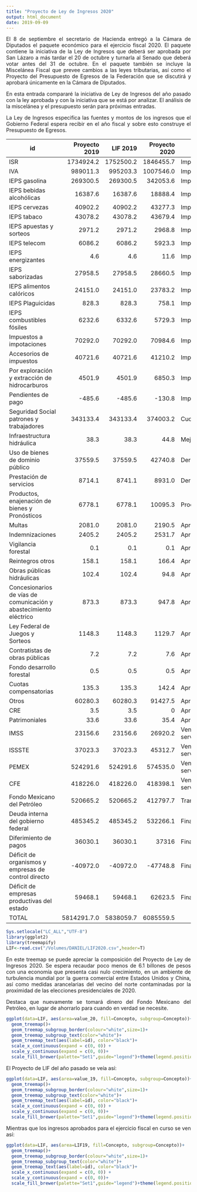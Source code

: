 ```yaml
---
title: "Proyecto de Ley de Ingresos 2020"
output: html_document
date: 2019-09-09
---
```

<style>
body {
text-align: justify}
</style>

El 8 de septiembre el secretario de Hacienda entregó a la Cámara de Diputados el paquete económico para el ejercicio fiscal 2020. El paquete contiene la iniciativa de la Ley de Ingresos que deberá ser aprobada por San Lázaro a más tardar el 20 de octubre y turnarla al Senado que deberá votar antes del 31 de octubre. En el paquete también se incluye la Miscelánea Fiscal que prevee cambios a las leyes tributarias, así como el Proyecto del Presupuesto de Egresos de la Federación que se discutirá y aprobará únicamente en la Cámara de Diputados. 

En esta entrada compararé la iniciativa de Ley de Ingresos del año pasado con la ley aprobada y con la iniciativa que se está por analizar. El análisis de la miscelánea y el presupuesto serán para próximas entradas. 

La Ley de Ingresos especifica las fuentes y montos de los ingresos que el Gobierno Federal espera recibir en el año fiscal y sobre esto construye el Presupuesto de Egresos.

id|	Proyecto 2019|	 LIF 2019| Proyecto 2020|	Concepto
---|---:|---:|---:|---
ISR	|1734924.2	|1752500.2|1846455.7|	Impuestos	
IVA	|989011.3|995203.3|	1007546.0	|Impuestos	
IEPS gasolina|	269300.5|269300.5|	342053.6|	Impuestos	
IEPS bebidas alcohólicas	|16387.6|16387.6|	18888.4	|Impuestos	
IEPS cervezas|	40902.2	|40902.2|43277.3|	Impuestos	
IEPS tabaco	|43078.2|	43078.2|43679.4	|Impuestos	
IEPS apuestas y sorteos|2971.2|2971.2|	2968.8|	Impuestos	
IEPS telecom|	6086.2|6086.2|	5923.3	|Impuestos	
IEPS energizantes|	4.6|4.6|	11.6	|Impuestos	
IEPS saborizadas|	27958.5	|27958.5|28660.5	|Impuestos	
IEPS alimentos calóricos|	24151.0|24151.0|	23783.2	|Impuestos	
IEPS Plaguicidas|	828.3	|828.3|758.1	|Impuestos	
IEPS combustibles fósiles	|6232.6	|6332.6|5729.3|	Impuestos	
Impuestos a impotaciones|	70292.0|70292.0|	70984.6|	Impuestos	
Accesorios de impuestos|	40721.6|40721.6|	41210.2	|Impuestos	
Por exploración y extracción de hidrocarburos|	4501.9|4501.9|	6850.3|	Impuestos	
Pendientes de pago|	-485.6|-485.6|	-130.8|	Impuestos	
Seguridad Social patrones y trabajadores|	343133.4	|343133.4|374003.2|	Cuotas	
Infraestructura hidráulica|	38.3|38.3|	44.8|	Mejoras	
Uso de bienes de dominio público|	37559.5	|37559.5|42740.8	|Derechos	
Prestación de servicios|	8714.1|8741.1|	8931.0	|Derechos	
Productos, enajenación de bienes y Pronósticos|	6778.1	|6778.1|10095.3	|Productos	
Multas|	2081.0	|2081.0|2190.5|	Aprovechamientos	
Indemnizaciones|	2405.2|2405.2|	2531.7|	Aprovechamientos	
Vigilancia forestal|	0.1	|0.1|0.1	|Aprovechamientos	
Reintegros otros|	158.1|158.1|	166.4	|Aprovechamientos	
Obras públicas hidráulicas|	102.4	|102.4|94.8	|Aprovechamientos	
Concesionarios de vías de comunicación y abastecimiento eléctrico|	873.3	|873.3|947.8	|Aprovechamientos	
Ley Federal de Juegos y Sorteos	|1148.3|1148.3|	1129.7	|Aprovechamientos	
Contratistas de obras públicas|	7.2|7.2|	7.6|	Aprovechamientos	
Fondo desarrollo forestal |	0.5	|0.5|0.5	|Aprovechamientos	
Cuotas compensatorias	|135.3|135.3|	142.4	|Aprovechamientos	
Otros	|60280.3|60280.3|	91427.5	|Aprovechamientos	
CRE	|3.5|3.5|	0	|Aprovechamientos	
Patrimoniales	|33.6	|33.6|35.4|	Aprovechamientos	
IMSS|	23156.6|23156.6|	26920.2	|Venta de bienes y servicios	
ISSSTE|	37023.3	|37023.3|45312.7	|Venta de bienes y servicios	
PEMEX	|524291.6	|524291.6|574535.0	|Venta de bienes y servicios	
CFE	|418226.0|418226.0|	418398.1	|Venta de bienes y servicios	
Fondo Mexicano del Petróleo	|520665.2	|520665.2|412797.7|	Transferencias	
Deuda interna del gobierno federal	|485345.2	|485345.2|532266.1|	Financiamientos	
Diferimiento de pagos	|36030.1|36030.1|	37316|	Financiamientos	
Déficit de organismos y empresas de control directo|	-40972.0|-40972.0|	-47748.8	|Financiamientos	
Déficit de empresas productivas del estado|	59468.1	|59468.1|62623.5	|Financiamientos	
TOTAL|5814291.7.0	|5838059.7|6085559.5|

```r
Sys.setlocale("LC_ALL","UTF-8")
library(ggplot2)
library(treemapify)
LIF<-read.csv("/Volumes/DANIEL/LIF2020.csv",header=T)
```

En este treemap se puede apreciar la composición del Proyecto de Ley de Ingresos 2020. Se espera recaudar poco menos de 6.1 billones de pesos con una economía que presenta casi nulo crecimiento, en un ambiente de turbulencia mundial por la guerra comercial entre Estados Unidos y China, así como medidas arancelarias del vecino del norte contaminadas por la proximidad de las elecciones presidenciales de 2020. 

Destaca que nuevamente se tomará dinero del Fondo Mexicano del Petróleo, en lugar de ahorrarlo para cuando en verdad se necesite. 

```r
ggplot(data=LIF, aes(area=value_20, fill=Concepto, subgroup=Concepto))+
  geom_treemap()+
  geom_treemap_subgroup_border(colour="white",size=1)+
  geom_treemap_subgroup_text(color="white")+
  geom_treemap_text(aes(label=id), color="black")+
  scale_x_continuous(expand = c(0, 0)) +
  scale_y_continuous(expand = c(0, 0))+
  scale_fill_brewer(palette="Set1",guide="legend")+theme(legend.position = "none")


```


El Proyecto de LIF del año pasado se veía así:

```r
ggplot(data=LIF, aes(area=value_19, fill=Concepto, subgroup=Concepto))+
  geom_treemap()+
  geom_treemap_subgroup_border(colour="white",size=1)+
  geom_treemap_subgroup_text(color="white")+
  geom_treemap_text(aes(label=id), color="black")+
  scale_x_continuous(expand = c(0, 0)) +
  scale_y_continuous(expand = c(0, 0))+
  scale_fill_brewer(palette="Set1",guide="legend")+theme(legend.position = "none")


```

Mientras que los ingresos aprobados para el ejercicio fiscal en curso se ven así:

```r
ggplot(data=LIF, aes(area=LIF19, fill=Concepto, subgroup=Concepto))+
  geom_treemap()+
  geom_treemap_subgroup_border(colour="white",size=1)+
  geom_treemap_subgroup_text(color="white")+
  geom_treemap_text(aes(label=id), color="black")+
  scale_x_continuous(expand = c(0, 0)) +
  scale_y_continuous(expand = c(0, 0))+
  scale_fill_brewer(palette="Set1",guide="legend")+theme(legend.position = "none")


```